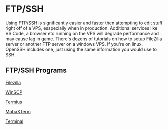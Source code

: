 # FTP/SSH 

Using FTP/SSH is significantly easier and faster then attempting to edit stuff right off of a VPS, esspecially when in production. Additional services like VS Code, a browser etc running on the VPS will degrade performance and may cause lag in game. There's dozens of tutorials on how to setup FileZilla server or another FTP server on a windows VPS. If you're on linux, OpenSSH includes one, just using the same information you would use to SSH.

## FTP/SSH Programs

[Filezilla](https://filezilla-project.org)

[WinSCP](https://winscp.net)

[Termius](https://termius.com)

[MobaXTerm](https://mobaxterm.mobatek.net)

[Terminal](https://apps.microsoft.com/detail/windows-terminal/9N0DX20HK701?hl=en-us&gl=US)
